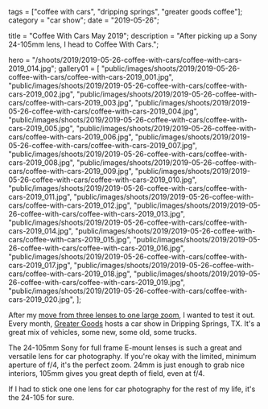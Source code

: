 tags = ["coffee with cars", "dripping springs", "greater goods coffee"];
category = "car show";
date = "2019-05-26";

title = "Coffee With Cars May 2019";
description = "After picking up a Sony 24-105mm lens, I head to Coffee With Cars.";

hero = "/shoots/2019/2019-05-26-coffee-with-cars/coffee-with-cars-2019_014.jpg";
gallery01 = [
"public/images/shoots/2019/2019-05-26-coffee-with-cars/coffee-with-cars-2019_001.jpg",
"public/images/shoots/2019/2019-05-26-coffee-with-cars/coffee-with-cars-2019_002.jpg",
"public/images/shoots/2019/2019-05-26-coffee-with-cars/coffee-with-cars-2019_003.jpg",
"public/images/shoots/2019/2019-05-26-coffee-with-cars/coffee-with-cars-2019_004.jpg",
"public/images/shoots/2019/2019-05-26-coffee-with-cars/coffee-with-cars-2019_005.jpg",
"public/images/shoots/2019/2019-05-26-coffee-with-cars/coffee-with-cars-2019_006.jpg",
"public/images/shoots/2019/2019-05-26-coffee-with-cars/coffee-with-cars-2019_007.jpg",
"public/images/shoots/2019/2019-05-26-coffee-with-cars/coffee-with-cars-2019_008.jpg",
"public/images/shoots/2019/2019-05-26-coffee-with-cars/coffee-with-cars-2019_009.jpg",
"public/images/shoots/2019/2019-05-26-coffee-with-cars/coffee-with-cars-2019_010.jpg",
"public/images/shoots/2019/2019-05-26-coffee-with-cars/coffee-with-cars-2019_011.jpg",
"public/images/shoots/2019/2019-05-26-coffee-with-cars/coffee-with-cars-2019_012.jpg",
"public/images/shoots/2019/2019-05-26-coffee-with-cars/coffee-with-cars-2019_013.jpg",
"public/images/shoots/2019/2019-05-26-coffee-with-cars/coffee-with-cars-2019_014.jpg",
"public/images/shoots/2019/2019-05-26-coffee-with-cars/coffee-with-cars-2019_015.jpg",
"public/images/shoots/2019/2019-05-26-coffee-with-cars/coffee-with-cars-2019_016.jpg",
"public/images/shoots/2019/2019-05-26-coffee-with-cars/coffee-with-cars-2019_017.jpg",
"public/images/shoots/2019/2019-05-26-coffee-with-cars/coffee-with-cars-2019_018.jpg",
"public/images/shoots/2019/2019-05-26-coffee-with-cars/coffee-with-cars-2019_019.jpg",
"public/images/shoots/2019/2019-05-26-coffee-with-cars/coffee-with-cars-2019_020.jpg",
];

After my [move from three lenses to one large zoom](/blog/lens-change-from-3-to-1), I wanted to test it out. Every month, [Greater Goods](https://greatergoodsroasting.com/) hosts a car show in Dripping Springs, TX. It's a great mix of vehicles, some new, some old, some trucks.

The 24-105mm Sony for full frame E-mount lenses is such a great and versatile lens for car photography. If you're okay with the limited, minimum aperture of f/4, it's the perfect zoom. 24mm is just enough to grab nice interiors, 105mm gives you great depth of field, even at f/4.

If I had to stick one one lens for car photography for the rest of my life, it's the 24-105 for sure.
